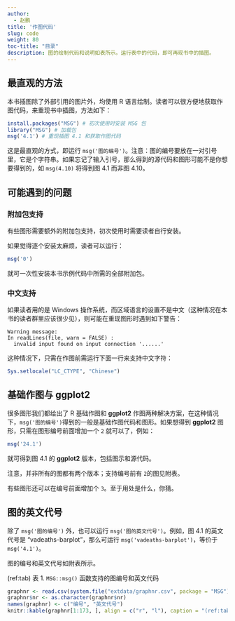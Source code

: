 ```yaml
---
author: 
  - 赵鹏
title: '作图代码'
slug: code
weight: 80
toc-title: "目录"
description: 图的绘制代码和说明如表所示。运行表中的代码，即可再现书中的插图。
---
```



## 最直观的方法

本书插图除了外部引用的图片外，均使用 R 语言绘制。读者可以很方便地获取作图代码，来重现书中插图，方法如下：

```r
install.packages("MSG") # 初次使用时安装 MSG 包
library("MSG") # 加载包
msg('4.1') # 重现插图 4.1 和获取作图代码
```

这是最直观的方式，即运行 `msg('图的编号')`。注意：图的编号要放在一对引号里，它是个字符串。如果忘记了输入引号，那么得到的源代码和图形可能不是你想要得到的，如 `msg(4.10)` 将得到图 4.1 而非图 4.10。

## 可能遇到的问题

### 附加包支持

有些图形需要额外的附加包支持，初次使用时需要读者自行安装。

如果觉得逐个安装太麻烦，读者可以运行：

```r
msg('0')
```

就可一次性安装本书示例代码中所需的全部附加包。

### 中文支持

如果读者用的是 Windows 操作系统，而区域语言的设置不是中文（这种情况在本书的读者群里应该很少见），则可能在重现图形时遇到如下警告：
 
```
Warning message:
In readLines(file, warn = FALSE) :
  invalid input found on input connection '......' 
```

这种情况下，只需在作图前需运行下面一行来支持中文字符：

```r
Sys.setlocale("LC_CTYPE", "Chinese")
```

## 基础作图与 **ggplot2**

很多图形我们都给出了 R 基础作图和 **ggplot2** 作图两种解决方案，在这种情况下，`msg('图的编号')`得到的一般是基础作图代码和图形。如果想得到 **ggplot2** 图形，只需在图形编号前面增加一个 `2` 就可以了，例如：


```r
msg('24.1')
```

就可得到图 4.1 的 **ggplot2** 版本，包括图示和源代码。

注意，并非所有的图都有两个版本；支持编号前有 `2`的图见附表。

有些图形还可以在编号前面增加个 `3`。至于用处是什么，你猜。

## 图的英文代号

除了 `msg('图的编号')` 外，也可以运行 `msg('图的英文代号')`。例如，图 4.1 的英文代号是 "vadeaths-barplot"，那么可运行 `msg('vadeaths-barplot')`，等价于 `msg('4.1')`。

图的编号和英文代号如附表所示。

(ref:tab) 表 1. `MSG::msg()` 函数支持的图编号和英文代码

```r
graphnr <- read.csv(system.file("extdata/graphnr.csv", package = "MSG"))
graphnr$nr <- as.character(graphnr$nr)
names(graphnr) <- c("编号", "英文代号")
knitr::kable(graphnr[1:173, ], align = c("r", "l"), caption = "(ref:tab)", label = NA)
```

